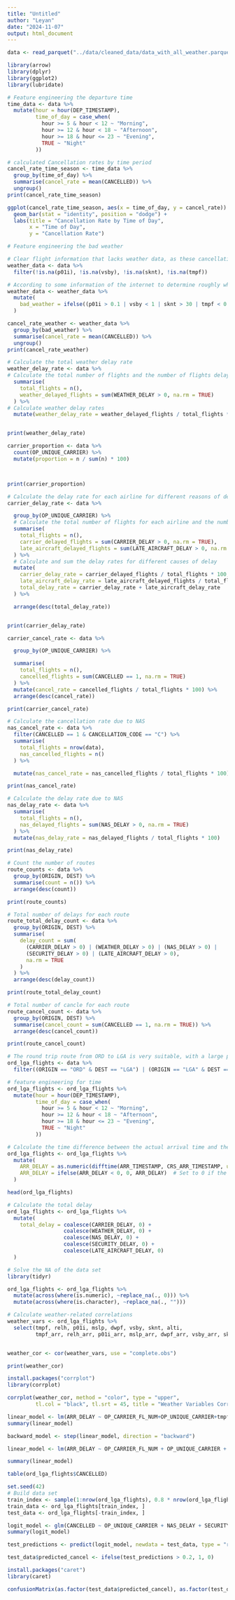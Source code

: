 ```yaml
---
title: "Untitled"
author: "Leyan"
date: "2024-11-07"
output: html_document
---
```

```r
data <- read_parquet("../data/cleaned_data/data_with_all_weather.parquet")
```

```r
library(arrow)
library(dplyr)
library(ggplot2)
library(lubridate)
```

```r
# Feature engineering the departure time
time_data <- data %>%
  mutate(hour = hour(DEP_TIMESTAMP),
         time_of_day = case_when(
           hour >= 5 & hour < 12 ~ "Morning",
           hour >= 12 & hour < 18 ~ "Afternoon",
           hour >= 18 & hour <= 23 ~ "Evening",
           TRUE ~ "Night"
         ))
```
```r
# calculated Cancellation rates by time period
cancel_rate_time_season <- time_data %>%
  group_by(time_of_day) %>%
  summarise(cancel_rate = mean(CANCELLED)) %>%
  ungroup()
print(cancel_rate_time_season)

```
```r
ggplot(cancel_rate_time_season, aes(x = time_of_day, y = cancel_rate)) +
  geom_bar(stat = "identity", position = "dodge") +
  labs(title = "Cancellation Rate by Time of Day",
       x = "Time of Day",
       y = "Cancellation Rate") 

```





```r
# Feature engineering the bad weather

# Clear flight information that lacks weather data, as these cancellations are definitely not due to weather
weather_data <- data %>%
  filter(!is.na(p01i), !is.na(vsby), !is.na(sknt), !is.na(tmpf))

# According to some information of the internet to determine roughly what kind of weather is bad weather
weather_data <- weather_data %>%
  mutate(
    bad_weather = ifelse((p01i > 0.1 | vsby < 1 | sknt > 30 | tmpf < 0 | tmpf > 105), 1, 0)
  )

```


```r
cancel_rate_weather <- weather_data %>%
  group_by(bad_weather) %>%
  summarise(cancel_rate = mean(CANCELLED)) %>%
  ungroup()
print(cancel_rate_weather)
```

```r
# Calculate the total weather delay rate
weather_delay_rate <- data %>%
# Calculate the total number of flights and the number of flights delayed due  to weather
  summarise(
    total_flights = n(),
    weather_delayed_flights = sum(WEATHER_DELAY > 0, na.rm = TRUE)
  ) %>%
# Calculate weather delay rates
  mutate(weather_delay_rate = weather_delayed_flights / total_flights * 100)


print(weather_delay_rate)


```


```r
carrier_proportion <- data %>%
  count(OP_UNIQUE_CARRIER) %>%
  mutate(proportion = n / sum(n) * 100)



print(carrier_proportion)


```

```r
# Calculate the delay rate for each airline for different reasons of delay and calculate the total delay rate
carrier_delay_rate <- data %>%

  group_by(OP_UNIQUE_CARRIER) %>%
  # Calculate the total number of flights for each airline and the number of delayed flights for different reasons of delay
  summarise(
    total_flights = n(),
    carrier_delayed_flights = sum(CARRIER_DELAY > 0, na.rm = TRUE),
    late_aircraft_delayed_flights = sum(LATE_AIRCRAFT_DELAY > 0, na.rm = TRUE)
  ) %>%
  # Calculate and sum the delay rates for different causes of delay
  mutate(
    carrier_delay_rate = carrier_delayed_flights / total_flights * 100,
    late_aircraft_delay_rate = late_aircraft_delayed_flights / total_flights * 100,
    total_delay_rate = carrier_delay_rate + late_aircraft_delay_rate  
  ) %>%

  arrange(desc(total_delay_rate))


print(carrier_delay_rate)


```
```r

carrier_cancel_rate <- data %>%

  group_by(OP_UNIQUE_CARRIER) %>%

  summarise(
    total_flights = n(),
    cancelled_flights = sum(CANCELLED == 1, na.rm = TRUE)
  ) %>%
  mutate(cancel_rate = cancelled_flights / total_flights * 100) %>%
  arrange(desc(cancel_rate))

print(carrier_cancel_rate)
```
```r
# Calculate the cancellation rate due to NAS
nas_cancel_rate <- data %>%
  filter(CANCELLED == 1 & CANCELLATION_CODE == "C") %>%
  summarise(
    total_flights = nrow(data),
    nas_cancelled_flights = n()
  ) %>%

  mutate(nas_cancel_rate = nas_cancelled_flights / total_flights * 100)

print(nas_cancel_rate)
```
```r
# Calculate the delay rate due to NAS
nas_delay_rate <- data %>%
  summarise(
    total_flights = n(),
    nas_delayed_flights = sum(NAS_DELAY > 0, na.rm = TRUE)
  ) %>%
  mutate(nas_delay_rate = nas_delayed_flights / total_flights * 100)

print(nas_delay_rate)
```
```r
# Count the number of routes
route_counts <- data %>%
  group_by(ORIGIN, DEST) %>%
  summarise(count = n()) %>%
  arrange(desc(count))

print(route_counts)
```
```r


# Total number of delays for each route
route_total_delay_count <- data %>%
  group_by(ORIGIN, DEST) %>%
  summarise(
    delay_count = sum(
      (CARRIER_DELAY > 0) | (WEATHER_DELAY > 0) | (NAS_DELAY > 0) | 
      (SECURITY_DELAY > 0) | (LATE_AIRCRAFT_DELAY > 0), 
      na.rm = TRUE
    )
  ) %>%
  arrange(desc(delay_count))

print(route_total_delay_count)

```
```r

# Total number of cancle for each route
route_cancel_count <- data %>%
  group_by(ORIGIN, DEST) %>%
  summarise(cancel_count = sum(CANCELLED == 1, na.rm = TRUE)) %>%
  arrange(desc(cancel_count))

print(route_cancel_count)
```

```r
# The round trip route from ORD to LGA is very suitable, with a large passenger flow and one of the most delayed and cancelled rate flights
ord_lga_flights <- data %>%
  filter((ORIGIN == "ORD" & DEST == "LGA") | (ORIGIN == "LGA" & DEST == "ORD"))

```

```r
# feature engineering for time
ord_lga_flights <- ord_lga_flights %>%
  mutate(hour = hour(DEP_TIMESTAMP),
         time_of_day = case_when(
           hour >= 5 & hour < 12 ~ "Morning",
           hour >= 12 & hour < 18 ~ "Afternoon",
           hour >= 18 & hour <= 23 ~ "Evening",
           TRUE ~ "Night"
         ))
```


```r
# Calculate the time difference between the actual arrival time and the planned arrival time
ord_lga_flights <- ord_lga_flights %>%
  mutate(
    ARR_DELAY = as.numeric(difftime(ARR_TIMESTAMP, CRS_ARR_TIMESTAMP, units = "mins")),
    ARR_DELAY = ifelse(ARR_DELAY < 0, 0, ARR_DELAY)  # Set to 0 if the delay time is negative
  )

head(ord_lga_flights)  
```

```r
# Calculate the total delay 
ord_lga_flights <- ord_lga_flights %>%
  mutate(
    total_delay = coalesce(CARRIER_DELAY, 0) + 
                  coalesce(WEATHER_DELAY, 0) + 
                  coalesce(NAS_DELAY, 0) + 
                  coalesce(SECURITY_DELAY, 0) + 
                  coalesce(LATE_AIRCRAFT_DELAY, 0)
  )
```

```r
# Solve the NA of the data set
library(tidyr)

ord_lga_flights <- ord_lga_flights %>%
  mutate(across(where(is.numeric), ~replace_na(., 0))) %>%    
  mutate(across(where(is.character), ~replace_na(., ""))) 

```

```r

# Calculate weather-related correlations
weather_vars <- ord_lga_flights %>%
  select(tmpf, relh, p01i, mslp, dwpf, vsby, sknt, alti, 
         tmpf_arr, relh_arr, p01i_arr, mslp_arr, dwpf_arr, vsby_arr, sknt_arr, alti_arr)


weather_cor <- cor(weather_vars, use = "complete.obs")

print(weather_cor)

install.packages("corrplot")
library(corrplot)

corrplot(weather_cor, method = "color", type = "upper", 
         tl.col = "black", tl.srt = 45, title = "Weather Variables Correlation")
```


```r
linear_model <- lm(ARR_DELAY ~ OP_CARRIER_FL_NUM+OP_UNIQUE_CARRIER+tmpf+p01i+mslp+relh+sknt+vsby+CARRIER_DELAY+WEATHER_DELAY+NAS_DELAY+SECURITY_DELAY+LATE_AIRCRAFT_DELAY+time_of_day+total_delay,data = ord_lga_flights)
summary(linear_model)
```
```r
backward_model <- step(linear_model, direction = "backward")
```

```r
linear_model <- lm(ARR_DELAY ~ OP_CARRIER_FL_NUM + OP_UNIQUE_CARRIER + tmpf + relh + sknt + vsby + CARRIER_DELAY + WEATHER_DELAY + NAS_DELAY + SECURITY_DELAY + LATE_AIRCRAFT_DELAY + time_of_day,data = ord_lga_flights)

summary(linear_model)
```






```r
table(ord_lga_flights$CANCELLED)

```
```r

set.seed(42)
# Build data set
train_index <- sample(1:nrow(ord_lga_flights), 0.8 * nrow(ord_lga_flights))
train_data <- ord_lga_flights[train_index, ]
test_data <- ord_lga_flights[-train_index, ]
```

```r
logit_model <- glm(CANCELLED ~ OP_UNIQUE_CARRIER + NAS_DELAY + SECURITY_DELAY + tmpf + relh + sknt + vsby+ time_of_day, data = train_data, family = binomial)
summary(logit_model)
```
```r

test_predictions <- predict(logit_model, newdata = test_data, type = "response")

test_data$predicted_cancel <- ifelse(test_predictions > 0.2, 1, 0)
```

```r

install.packages("caret")
library(caret)
```

```r

confusionMatrix(as.factor(test_data$predicted_cancel), as.factor(test_data$CANCELLED))
```

